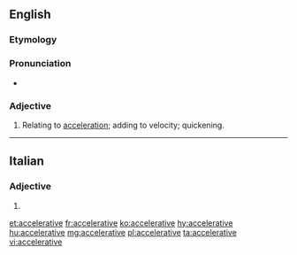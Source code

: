 ==English==

===Etymology===
{{suffix|accelerate|ive|lang=en}}

===Pronunciation===
* {{a|US}} {{IPA|/ɪk.ˈsɛl.ə.ˌɹeɪt.ɪv/|/æk.ˈsɛl.ə.ˌɹeɪt.ɪv/|lang=en}}

===Adjective===
{{en-adj}}

# Relating to [[acceleration]]; adding to velocity; quickening.

----

==Italian==

===Adjective===
{{head|it|adjective form}}

# {{feminine plural of|accelerativo|lang=it}}

[[et:accelerative]]
[[fr:accelerative]]
[[ko:accelerative]]
[[hy:accelerative]]
[[hu:accelerative]]
[[mg:accelerative]]
[[pl:accelerative]]
[[ta:accelerative]]
[[vi:accelerative]]